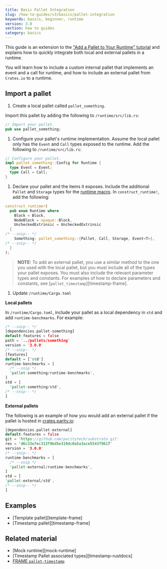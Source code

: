 ```yaml
---
title: Basic Pallet Integration
slug: /how-to-guides/v3/basics/pallet-integration
keywords: basics, beginner, runtime
version: 3.0 
section: how to guides
category: basics
---
```


This guide is an extension to the ["Add a Pallet to Your Runtime" tutorial](/tutorials/v3/add-a-pallet) and explains how to quickly integrate both local and external pallets in a runtime.

You will learn how to include a custom internal pallet that implements an event and a call for runtime, and how to include an external pallet from `Crates.io` to a runtime.

## Import a pallet

1. Create a local pallet called `pallet_something`.

  Import this pallet by adding the following to `/runtime/src/lib.rs`:

  ```rust
  // Import your pallet.
  pub use pallet_something;
  ```

1. Configure your pallet's runtime implementation. 
  Assume the local pallet only has the `Event` and `Call` types exposed to the runtime. Add the following to `/runtime/src/lib.rs`:

  ```rust
  // Configure your pallet.
  impl pallet_something::Config for Runtime {
    type Event = Event;
    type Call = Call;
  }
  ```

1. Declare your pallet and the items it exposes. 
  Include the additional `Pallet` and `Storage` types for the [runtime macro](/v3/runtime/macros/#construct_runtime). In `construct_runtime!`, add the following:

  ```rust
  construct_runtime!(
    pub enum Runtime where
      Block = Block,
      NodeBlock = opaque::Block,
      UncheckedExtrinsic = UncheckedExtrinsic
    {
  /* --snip-- */
      Something: pallet_something::{Pallet, Call, Storage, Event<T>},
  /* --snip-- */
    }
  );
  ```

> **NOTE:** To add an external pallet, you use a similar method to the one you used with the local pallet, but you must include all of the types your pallet exposes.
You must also include the relevant parameter types and constants. For examples of how to declare parameters and constants, see [`pallet_timestamp`][timestamp-frame].

1. Update `/runtime/Cargo.toml`

  **Local pallets**

  In `/runtime/Cargo.toml`, include your pallet as a local dependency in `std` and add `runtime-benchmarks`. For example:

  ```rust
  /* --snip-- */
  [dependencies.pallet-something]
  default-features = false
  path = '../pallets/something'
  version = '3.0.0'
  /* --snip-- */
  [features]
  default = ['std']
  runtime-benchmarks = [
    /* --snip */
    'pallet-something/runtime-benchmarks',
  ]
  std = [
    'pallet-something/std',
  /* --snip-- */
  ]
  ```

  **External pallets**

  The following is an example of how you would add an external pallet if the pallet is hosted in [crates.parity.io](https://crates.parity.io/):

  ```rust
  [dependencies.pallet-external]
  default-features = false
  git = 'https://github.com/paritytech/substrate.git'
  rev = 'd6c33e7ec313f9bd5e319dc0a5a3ace5543f9617'
  version = '3.0.0'
  /* --snip-- */
  runtime-benchmarks = [
    /* --snip */
    'pallet-external/runtime-benchmarks',
  ]
  std = [
  'pallet-external/std',
  /* --snip-- */
  ]
  ```

## Examples

- [Template pallet][template-frame]
- [Timestamp pallet][timestamp-frame]

## Related material

- [Mock runtime][mock-runtime]
- [Timestamp Pallet associated types][timestamp-rustdocs]
- [FRAME `pallet-timestamp`](https://crates.io/crates/pallet-timestamp)

<!-- **NOT SURE WHY THIS IS HERE**
[mock-runtime]: /v3/runtime/testing#mock-runtime-environment
[timestamp-frame]: https://github.com/paritytech/substrate/blob/master/bin/node/runtime/src/lib.rs#L413-L422
[timestamp-rustdocs]: /rustdocs/latest/pallet_timestamp/pallet/trait.Config.html#associated-types
[template-frame]: https://github.com/substrate-developer-hub/substrate-node-template/blob/master/pallets/template/src/lib.rs#L1-L107-->
